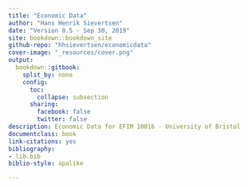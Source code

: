 --- 
title: "Economic Data"
author: "Hans Henrik Sievertsen"
date: "Version 0.5 - Sep 30, 2019"
site: bookdown::bookdown_site
github-repo: "hhsievertsen/economicdata"
cover-image: "_resources/cover.png"
output: 
  bookdown::gitbook:
    split_by: none
    config:
      toc:
        collapse: subsection
      sharing:
        facebook: false
        twitter: false
description: Economic Data for EFIM 10016 - University of Bristol
documentclass: book
link-citations: yes
bibliography:
- lib.bib
biblio-style: apalike

---
